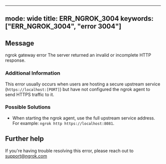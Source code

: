 
---
mode: wide
title: ERR_NGROK_3004
keywords: ["ERR_NGROK_3004", "error 3004"]
---

## Message
ngrok gateway error
The server returned an invalid or incomplete HTTP response.



### Additional Information

This error usually occurs when users are hosting a secure upstream service (`https://localhost:[PORT]`) but have not configured the ngrok agent to send HTTPS traffic to it.

### Possible Solutions

- When starting the ngrok agent, use the full upstream service address. For example: `ngrok http https://localhost:8081`.


## Further help
If you're having trouble resolving this error, please reach out to [support@ngrok.com](mailto:support@ngrok.com?subject=Help%20with%20ERR_NGROK_3004)

